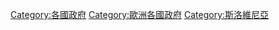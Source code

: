 {{catmain}}
{{Commons category|Government of Slovenia}}

[[Category:各國政府|Category:各國政府]]
[[Category:歐洲各國政府|Category:歐洲各國政府]]
[[Category:斯洛維尼亞|Category:斯洛維尼亞]]